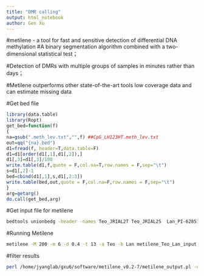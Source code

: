 ```yaml
---
title: "DMR calling"
output: html_notebook
author: Gen Xu
---
```


#metilene - a tool for fast and sensitive detection of differential DNA methylation
#A binary segmentation algorithm combined with a two-dimensional statistical test；

#Detection of DMRs with multiple groups of samples in minutes rather than days；

#Metilene outperforms other state-of-the-art tools  low coverage data and can estimate missing data

#Get bed file
```r
library(data.table)
library(Ropt)
get_bed=function(f)
{
na=gsub(".meth_lev.txt","",f) ##CpG_LH123HT.meth_lev.txt
out=qq("{na}.bed")
d1=fread(f, header=T,data.table=F) 
d1=d1[order(d1[,1],d1[,2]),]
d1[,3]=d1[,3]/100
write.table(d1,f,quote = F,col.na=T,row.names = F,sep="\t")
s=d1[,2]-1
bed=cbind(d1[,1],s,d1[,2:3])
write.table(bed,out,quote = F,col.na=F,row.names = F,sep="\t")
}
arg=getarg()
do.call(get_bed,arg)

```

#Get input file for metilene
```bash
bedtools unionbedg -header -names Teo_JRIAL2T Teo_JRIAL2S  Lan_PI-628514 Lan_PI-628503 -filler NA -i CpG_JRIAL2T.bed CpG_JRIAL2S.bed  CpG_PI-628514.bed CpG_PI-628503.bed  | cut -f1,3- | sed 's/end/pos/' > metilene_Teo_Lan_input.txt

```

#Running Metilene
```bash
metilene -M 200 -m 6 -d 0.4 -t 13 -a Teo -b Lan metilene_Teo_Lan_input.txt | sort -V -k1,1 -k2,2n > CpG_metilene_Teo_Lan.out.txt
```

#filter results
```bash
perl /home/jyanglab/gxu6/software/metilene_v0.2-7/metilene_output.pl -q CpG_metilene_Teo_Lan.out.txt -o CpG_metilene_Teo_Lan_q001 -p 0.01 -c 6 -d 0.4 -a Teo -b Lan
```







